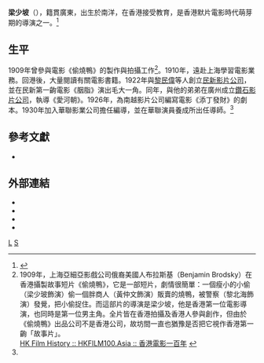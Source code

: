 '''梁少坡'''（{{bd|？||？|}}），籍貫廣東，出生於南洋，在香港接受教育，是香港默片電影時代萌芽期的導演之一。<ref name="b1">{{cite book
|title=《香港電影史 話-第一卷 默片時代》
|author=[[余慕雲|余慕雲]]
|year=1996
|publisher=次文 化堂
|page=50}}</ref>

==生平==
1909年曾參與電影《偷燒鴨》的製作與拍攝工作<ref name="b2">1909年，上海亞細亞影戲公司俄裔美國人布拉斯基（Benjamin Brodsky）在香港攝製故事短片《偷燒鴨》，它是一部短片，劇情很簡單：一個瘦小的小偷（梁少玻飾演）偷一個胖商人（黃仲文飾演）販賣的燒鴨，被警察（黎北海飾演）發覺，把小偷捉住。而這部片的導演是梁少坡，他是香港第一位電影導演，也同時是第一位男主角。全片皆在香港拍攝及香港人參與創作，但由於《偷燒鴨》出品公司不是香港公司，故坊間一直也猶豫是否把它視作香港第一齣「故事片」。<br>[http://www.hkfilm100.asia/hkfilm-history.html HK Film History :: HKFILM100.Asia :: 香港電影一百年] {{Wayback|url=http://www.hkfilm100.asia/hkfilm-history.html |date=20150204104512 }}</ref>。1910年，遠赴上海學習電影業務。回港後，大量閱讀有關電影書籍。1922年與[[黎民偉|黎民偉]]等人創立[[民新影片公司|民新影片公司]]，並在民新第一齣電影《胭脂》演出毛大一角。同年，與他的弟弟在廣州成立[[鑽石影片公司|鑽石影片公司]]，執導《愛河朝》。1926年，為南越影片公司編寫電影《添丁發財》的劇本。1930年加入華聯影業公司擔任編導，並在華聯演員養成所出任導師。<ref name="b1" />

==參考文獻==
* <references/>

==外部連結==
* {{youtube|208R4mFARU0|默片《添丁發財》電影本事（1928年）}}
* {{imdb name|0508653}}{{en}}
* {{hkmdb name|27}}
* {{Mtime people|1173022}}

{{hk-bio-stub}}

[[category:香港導演|L]]
[[category:梁姓|S]]